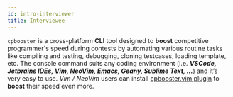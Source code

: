 ```yaml
---
id: intro-interviewer
title: Interviewee
---
```


`cpbooster` is a cross-platform **CLI** tool designed to **boost** competitive programmer's speed during contests by automating various routine tasks
like compiling and testing, debugging, cloning testcases, loading template, etc. The console command suits any coding environment
(i.e. _**VSCode, Jetbrains IDEs, Vim, NeoVim, Emacs, Geany, Sublime Text, ...**_) and it’s very easy to use. _Vim / NeoVim_ users can
install [cpbooster.vim plugin](https://github.com/searleser97/cpbooster.vim) to **boost** their speed even more.
